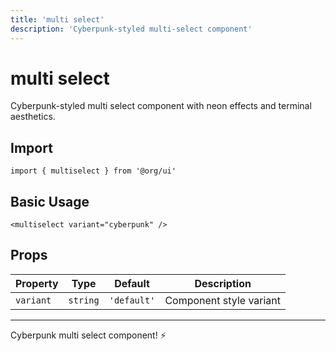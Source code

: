 ```yaml
---
title: 'multi select'
description: 'Cyberpunk-styled multi-select component'
---
```


# multi select

Cyberpunk-styled multi select component with neon effects and terminal aesthetics.

## Import

```svelte
import { multiselect } from '@org/ui'
```

## Basic Usage

```svelte
<multiselect variant="cyberpunk" />
```

## Props

| Property | Type | Default | Description |
|----------|------|---------|-------------|
| `variant` | `string` | `'default'` | Component style variant |

---

Cyberpunk multi select component! ⚡
